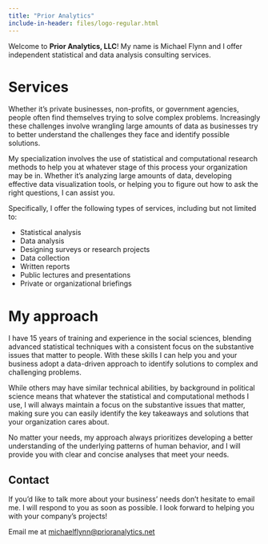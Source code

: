 ---
title: "Prior Analytics"
include-in-header: files/logo-regular.html
---

Welcome to **Prior Analytics, LLC**! My name is Michael Flynn and I offer independent statistical and data analysis consulting services.

# Services

Whether it’s private businesses, non-profits, or government agencies, people often find themselves trying to solve complex problems. Increasingly these challenges involve wrangling large amounts of data as businesses try to better understand the challenges they face and identify possible solutions. 

My specialization involves the use of statistical and computational research methods to help you at whatever stage of this process your organization may be in. Whether it's analyzing large amounts of data, developing effective data visualization tools, or helping you to figure out how to ask the right questions, I can assist you. 

Specifically, I offer the following types of services, including but not limited to:

- Statistical analysis
- Data analysis
- Designing surveys or research projects
- Data collection
- Written reports
- Public lectures and presentations
- Private or organizational briefings


# My approach

I have 15 years of training and experience in the social sciences, blending advanced statistical techniques with a consistent focus on the substantive issues that matter to people. With these skills I can help you and your business adopt a data-driven approach to identify solutions to complex and challenging problems. 

While others may have similar technical abilities, by background in political science means that whatever the statistical and computational methods I use, I will always maintain a focus on the substantive issues that matter, making sure you can easily identify the key takeaways and solutions that your organization cares about. 

No matter your needs, my approach always prioritizes developing a better understanding of the underlying patterns of human behavior, and I will provide you with clear and concise analyses that meet your needs.


## Contact 

If you'd like to talk more about your business' needs don't hesitate to email me. I will respond to you as soon as possible. I look forward to helping you with your company's projects!

Email me at [michaelflynn@prioranalytics.net](mailto:michaelflynn@prioranalytics.net)
